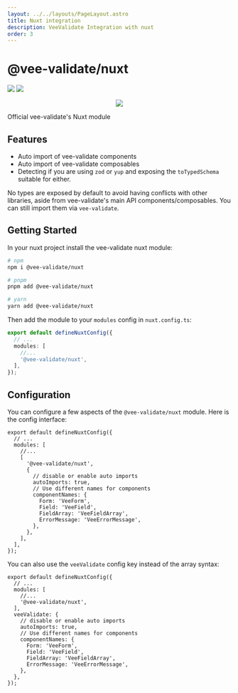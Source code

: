 ```yaml
---
layout: ../../layouts/PageLayout.astro
title: Nuxt integration
description: VeeValidate Integration with nuxt
order: 3
---
```



# @vee-validate/nuxt

<div class="mb-10 w-full flex items-center justify-center">
  <img class="h-40" src="https://github.com/logaretm/vee-validate/raw/main/logo.png" />

  <a class="ml-20" href="https://nuxt.com/" target="_blank">
    <img class="h-40" src="https://nuxt.com/assets/design-kit/logo/icon-green.svg" />
  </a>
</div>

<p align="center">
  <a href="https://github.com/sponsors/logaretm">
    <img src="https://sponsors.logaretm.com/sponsors.svg" />
  </a>
</p>

Official vee-validate's Nuxt module

## Features

- Auto import of vee-validate components
- Auto import of vee-validate composables
- Detecting if you are using `zod` or `yup` and exposing the `toTypedSchema` suitable for either.

<DocTip type="warn">

No types are exposed by default to avoid having conflicts with other libraries, aside from vee-validate's main API components/composables. You can still import them via `vee-validate`.

</DocTip>

## Getting Started

In your nuxt project install the vee-validate nuxt module:

```sh
# npm
npm i @vee-validate/nuxt

# pnpm
pnpm add @vee-validate/nuxt

# yarn
yarn add @vee-validate/nuxt
```

Then add the module to your `modules` config in `nuxt.config.ts`:

```ts
export default defineNuxtConfig({
  // ...
  modules: [
    //...
    '@vee-validate/nuxt',
  ],
});
```

## Configuration

You can configure a few aspects of the `@vee-validate/nuxt` module. Here is the config interface:

```ts{3-19}
export default defineNuxtConfig({
  // ...
  modules: [
    //...
    [
      '@vee-validate/nuxt',
      {
        // disable or enable auto imports
        autoImports: true,
        // Use different names for components
        componentNames: {
          Form: 'VeeForm',
          Field: 'VeeField',
          FieldArray: 'VeeFieldArray',
          ErrorMessage: 'VeeErrorMessage',
        },
      },
    ],
  ],
});
```

You can also use the `veeValidate` config key instead of the array syntax:

```ts{7-16}
export default defineNuxtConfig({
  // ...
  modules: [
    //...
    '@vee-validate/nuxt',
  ],
  veeValidate: {
    // disable or enable auto imports
    autoImports: true,
    // Use different names for components
    componentNames: {
      Form: 'VeeForm',
      Field: 'VeeField',
      FieldArray: 'VeeFieldArray',
      ErrorMessage: 'VeeErrorMessage',
    },
  },
});
```
